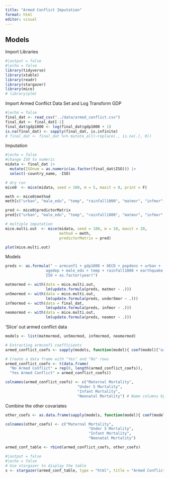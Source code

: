 ```yaml
---
title: "Armed Conflict Imputation"
format: html
editor: visual
---
```


## Models

Import Libraries

```r
#|output = false
#|echo = false
library(tidyverse)
library(xtable)
library(readr)
library(stargazer)
library(mice)
# library(plm)

```

Import Armed Conflict Data Set and Log Transform GDP

```r
#|echo = false
final_dat <- read_csv("../data/armed_conflict.csv")
final_dat <- final_dat[-1]
final_dat$gdp1000 <- log(final_dat$gdp1000 + 1)
is.na(final_dat) <- sapply(final_dat, is.infinite)
# final_dat <- final_dat %>% mutate_all(~replace(., is.na(.), 0))
```

Imputation

```r
#|echo = false
#change ISO to numeric
midata <- final_dat |>
  mutate(ISOnum = as.numeric(as.factor(final_dat$ISO))) |>
  select(-country_name, -ISO)

# dry run
mice0  <- mice(midata, seed = 100, m = 5, maxit = 0, print = F)

meth <- mice0$method
meth[c("urban", "male_edu", "temp", "rainfall1000", "matmor", "infmor", "neomor", "under5mor", "gdp1000", "popdens")] <- "2l.lmer"

pred <- mice0$predictorMatrix
pred[c("urban", "male_edu", "temp", "rainfall1000", "matmor", "infmor", "neomor", "under5mor", "gdp1000", "popdens"), "ISOnum"] <- -2

# multiple imputation
mice.multi.out  <- mice(midata, seed = 100, m = 10, maxit = 20,
                        method = meth,
                        predictorMatrix = pred)

plot(mice.multi.out)
```



Models

```r
preds <- as.formula(" ~ armconf1 + gdp1000 + OECD + popdens + urban + 
                  agedep + male_edu + temp + rainfall1000 + earthquake + drought + 
                  ISO + as.factor(year)")

matmormod <- with(data = mice.multi.out, 
                  lm(update.formula(preds, matmor ~ .)))
un5mormod <- with(data = mice.multi.out, 
                  lm(update.formula(preds, under5mor ~ .)))
infmormod <- with(data = final_dat,
                  lm(update.formula(preds, infmor ~ .)))
neomormod <- with(data = mice.multi.out, 
                  lm(update.formula(preds, neomor ~ .)))
```

'Slice' out armed conflict data
```r
models <- list(matmormod, un5mormod, infmormod, neomormod)

# Extracting armconf1 coefficients
armed_conflict_coefs <- sapply(models, function(model){ coef(model)["armconf1"]})

# Create a data frame with "Yes" and "No" rows
armed_conflict_coefs <- t(data.frame(
  "No Armed Conflict" = rep(0, length(armed_conflict_coefs)),          # 0 for "No" rows
  "Yes Armed Conflict" = armed_conflict_coefs))                         # Coefficient for "Yes" rows

colnames(armed_conflict_coefs) <- c("Maternal Mortality",
                                "Under 5 Mortality",
                                "Infant Mortality",
                                "Neonatal Mortality") # Name columns by model
```

Combine the other covariates

```r
other_coefs <- as.data.frame(sapply(models, function(model){ coef(model)[-1]}))

colnames(other_coefs) <- c("Maternal Mortality",
                                     "Under 5 Mortality",
                                     "Infant Mortality",
                                     "Neonatal Mortality")

armed_conf_table <- rbind(armed_conflict_coefs, other_coefs)

```


```r
#|output = false
#|echo = false
# Use stargazer to display the table
s <- stargazer(armed_conf_table, type = "html", title = "Armed Conflict Binary for Mortality Models", out = c("Figures/mordmodel.html"), summary = FALSE, rownames = TRUE)
```
